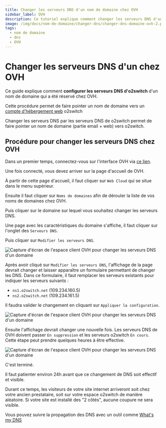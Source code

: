 ```yaml
---
title: Changer les serveurs DNS d'un nom de domaine chez OVH
sidebar_label: OVH
description: Ce tutoriel explique comment changer les serveurs DNS d'un nom de domaine géré chez OVH
image: /img/docs/nom-de-domaine/changer-dns/changer-dns-domaine-ovh-2.png
tags:
  - nom de domaine
  - dns
  - OVH
---
```

# Changer les serveurs DNS d'un chez OVH

Ce guide explique comment **configurer les serveurs DNS d'o2switch** d'un nom de domaine qui a été réservé chez OVH.

Cette procédure permet de faire pointer un nom de domaine vers un [compte d'hébergement
web](https://www.o2switch.fr/hebergement-illimite/) o2switch

Changer les serveurs DNS par les serveurs DNS de o2switch permet de faire pointer un nom de domaine (partie email + web)
vers o2switch.

## Procédure pour changer les serveurs DNS chez OVH

Dans un premier temps, connectez-vous sur l'interface OVH via [ce
lien](https://www.ovh.com/auth/?onsuccess=https%3A//www.ovh.com/manager&amp;ovhSubsidiary=FR).

Une fois connecté, vous devez arriver sur la page d'accueil de OVH. 

<Badge text="1" /> À partir de cette page d'accueil, il faut cliquer sur `Web Cloud` qui se situe dans
le menu supérieur. 

<Badge text="2" /> Ensuite il faut cliquer sur `Noms de domaines` afin de dérouler la liste de vos noms de
domaines chez OVH. 

<Badge text="3" /> Puis cliquer sur le domaine sur lequel vous souhaitez changer les serveurs DNS. 

<Badge text="4" /> Une page avec les caractéristiques du domaine s'affiche, il faut cliquer sur l'onglet
des `Serveurs DNS`.

<Badge text="5" /> Puis cliquer sur `Modifier les serveurs DNS`.  

<Image
    src="/img/docs/nom-de-domaine/changer-dns/changer-serveurs-dns-ovh-1.png"
    title="Procédure pour accéder au formulaire de changement de DNS chez OVH"
    caption="Première étape pour changer les serveurs DNS d'un domaine réservé chez OVH"
    alt="Capture d'écran de l'espace client OVH pour changer les serveurs DNS d'un domaine"
/>

<Badge text="6" /> Après avoir cliqué sur  `Modifier les serveurs DNS`, l'affichage de la page devrait changer et laisser apparaître un
formulaire permettant de changer les DNS. Dans ce formulaire, il faut remplacer les serveurs existants pour indiquer
les serveurs suivants :
  * `ns1.o2switch.net` (109.234.160.5)
  * `ns2.o2switch.net` (109.234.161.5)

<Badge text="7" /> Il faudra valider le changement en cliquant sur `Appliquer la configuration`.

<Image
    src="/img/docs/nom-de-domaine/changer-dns/changer-dns-domaine-ovh-2.png"
    title="Formulaire de changement de DNS chez o2switch"
    caption="Changement des DNS d'un nom de domaine en gestion chez OVH. Configuration des DNS O2switch"
    alt="Capture d'écran de l'espace client OVH pour changer les serveurs DNS d'un domaine"
/>

<Badge text="8" /> Ensuite l'affichage devrait changer une nouvelle fois. Les serveurs DNS de OVH doivent passer `En
suppression` et les serveurs o2switch `En cours`. Cette étape peut prendre quelques heures à être effective. 

<Image
    src="/img/docs/nom-de-domaine/changer-dns/changement-dns-domaine-ovh-3.png"
    title="Le changement de DNS est en cours"
    caption="Les DNS sont en cours de changement chez OVH"
    alt="Capture d'écran de l'espace client OVH pour changer les serveurs DNS d'un domaine"
/>

C'est terminé. 

Il faut patienter environ 24h avant que ce changement de DNS soit effectif et visible. 

Durant ce temps, les visiteurs de votre site internet arriveront soit chez votre ancien prestataire, soit sur votre
espace o2switch de manière aléatoire. Si votre site est installé des "2 côtés", aucune coupure ne sera visible.

Vous pouvez suivre la propagation des DNS avec un outil comme [What's my DNS](https://www.whatsmydns.net/)
